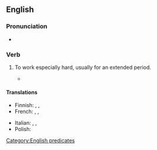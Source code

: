 ==English==

===Pronunciation===
* {{audio|en|En-au-work one's fingers to the bone.ogg|Audio (AU)}}

===Verb===
{{en-verb|*|head=[[work]] [[one's]] [[finger]]s [[to the bone]]}}

# {{lb|en|idiomatic}} To work especially hard, usually for an extended period.
#: {{syn|en|toil}}
#* {{quote-song
|en
|title={{w|Get Down Saturday Night}}
|album=Saturday Night
|artist={{w|Oliver Cheatham}}
|year=1983
|passage=You work all week long / You '''work your fingers to the bone''' / Friday's at an end / I can't wait for Saturday to begin}}

====Translations====
{{trans-top}}
* Finnish: {{t|fi|[[tehdä töitä]] [[niska limassa]]}}, {{t|fi|[[rehkiä]] [[niska limassa]]}}, {{t|fi|[[raataa]] [[niska limassa]]}}
* French: {{t|fr|travailler comme un forcené}}, {{t|fr|travailler comme un forçat}}, {{t+|fr|travailler comme un nègre}}
{{trans-mid}}
* Italian: {{t|it|[[lavorare]] [[fino]] [[alla]] [[stremo]]}}, {{t|it|rompersi la schiena}}, {{t|it|ammazzarsi di lavoro}}
* Polish: {{t+|pl|harować jak wół|impf}}
{{trans-bottom}}

[[Category:English predicates]]